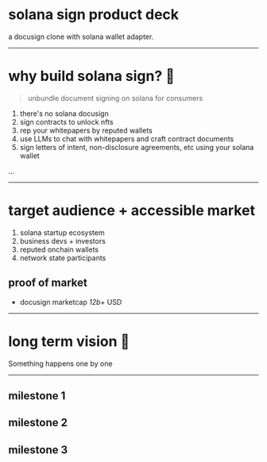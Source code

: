 <SlidePage next="page-2">
    
<Cover>

# solana sign product deck

a docusign clone with solana wallet adapter.

</Cover>

---

# why build solana sign? 🤔

> unbundle document signing on solana for consumers

1. there's no solana docusign
2. sign contracts to unlock nfts
3. rep your whitepapers by reputed wallets
4. use LLMs to chat with whitepapers and craft contract documents
5. sign letters of intent, non-disclosure agreements, etc using your solana wallet

<SpeakerNotes>
...
</SpeakerNotes>

---

# target audience + accessible market

1. solana startup ecosystem
2. business devs + investors
3. reputed onchain wallets
4. network state participants

## proof of market

- docusign marketcap *12b+* USD

---

# long term vision 🚀

<Steps>
  <Step>Something</Step>
  <Step>happens</Step>
  <Step>one</Step>
  <Step>by</Step>
  <Step>one</Step>
</Steps>

---

## milestone 1

## milestone 2

## milestone 3

</SlidePage>
